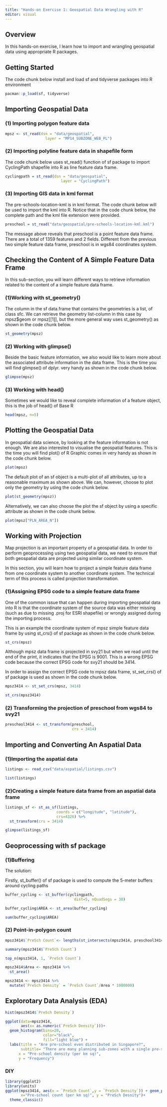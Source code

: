 ```yaml
---
title: "Hands-on Exercise 1: Geospatial Data Wrangling with R"
editor: visual
---
```


## Overview

In this hands-on exercise, I learn how to import and wrangling geospatial data using appropriate R packages.

## Getting Started

The code chunk below install and load sf and tidyverse packages into R environment

```r
pacman::p_load(sf, tidyverse)
```

## Importing Geospatial Data

### (1) Importing polygon feature data

```r
mpsz <- st_read(dsn = "data/geospatial", 
                  layer = "MP14_SUBZONE_WEB_PL")
```

### (2) Importing polyline feature data in shapefile form

The code chunk below uses st_read() function of sf package to import CyclingPath shapefile into R as line feature data frame.

```r
cyclingpath = st_read(dsn = "data/geospatial", 
                         layer = "CyclingPath")
```

### (3) Importing GIS data in kml format

The pre-schools-location-kml is in kml format. The code chunk below will be used to import the kml into R. Notice that in the code chunk below, the complete path and the kml file extension were provided.

```r
preschool = st_read("data/geospatial/pre-schools-location-kml.kml")
```

The message above reveals that preschool is a point feature data frame. There are a total of 1359 features and 2 fields. Different from the previous two simple feature data frame, preschool is in wgs84 coordinates system.

## Checking the Content of A Simple Feature Data Frame

In this sub-section, you will learn different ways to retrieve information related to the content of a simple feature data frame.

### (1)Working with st_geometry()

The column in the sf data.frame that contains the geometries is a list, of class sfc. We can retrieve the geometry list-column in this case by mpsz\$geom or mpsz\[\[1\]\], but the more general way uses st_geometry() as shown in the code chunk below.

```r
st_geometry(mpsz)
```

### (2) Working with glimpse()

Beside the basic feature information, we also would like to learn more about the associated attribute information in the data frame. This is the time you will find glimpse() of dplyr. very handy as shown in the code chunk below.

```r
glimpse(mpsz)
```

### (3) Working with head()

Sometimes we would like to reveal complete information of a feature object, this is the job of head() of Base R

```r
head(mpsz, n=5)  
```

## Plotting the Geospatial Data

In geospatial data science, by looking at the feature information is not enough. We are also interested to visualise the geospatial features. This is the time you will find plot() of R Graphic comes in very handy as shown in the code chunk below.

```r
plot(mpsz)
```

The default plot of an sf object is a multi-plot of all attributes, up to a reasonable maximum as shown above. We can, however, choose to plot only the geometry by using the code chunk below.

```r
plot(st_geometry(mpsz))
```

Alternatively, we can also choose the plot the sf object by using a specific attribute as shown in the code chunk below.

```r
plot(mpsz["PLN_AREA_N"])

```

## Working with Projection

Map projection is an important property of a geospatial data. In order to perform geoprocessing using two geospatial data, we need to ensure that both geospatial data are projected using similar coordinate system.

In this section, you will learn how to project a simple feature data frame from one coordinate system to another coordinate system. The technical term of this process is called projection transformation.

### (1)Assigning EPSG code to a simple feature data frame

One of the common issue that can happen during importing geospatial data into R is that the coordinate system of the source data was either missing (such as due to missing .proj for ESRI shapefile) or wrongly assigned during the importing process.

This is an example the coordinate system of mpsz simple feature data frame by using st_crs() of sf package as shown in the code chunk below.

```r
st_crs(mpsz)
```

Although mpsz data frame is projected in svy21 but when we read until the end of the print, it indicates that the EPSG is 9001. This is a wrong EPSG code because the correct EPSG code for svy21 should be 3414.

In order to assign the correct EPSG code to mpsz data frame, st_set_crs() of sf package is used as shown in the code chunk below.

```r
mpsz3414 <- st_set_crs(mpsz, 3414)
```

```r
st_crs(mpsz3414)
```

### (2) Transforming the projection of preschool from wgs84 to svy21

```r
preschool3414 <- st_transform(preschool, 
                              crs = 3414)
```

## Importing and Converting An Aspatial Data

### (1)Importing the aspatial data

```r
listings <- read_csv("data/aspatial/listings.csv")
```

```r
list(listings) 
```

### (2)Creating a simple feature data frame from an aspatial data frame

```r
listings_sf <- st_as_sf(listings, 
                       coords = c("longitude", "latitude"),
                       crs=4326) %>%
  st_transform(crs = 3414)
```

```r
glimpse(listings_sf)
```

## Geoprocessing with sf package

### (1)Buffering

The solution:

Firstly, st_buffer() of sf package is used to compute the 5-meter buffers around cycling paths

```r
buffer_cycling <- st_buffer(cyclingpath, 
                               dist=5, nQuadSegs = 30)
```

```r
buffer_cycling$AREA <- st_area(buffer_cycling)
```

```r
sum(buffer_cycling$AREA)
```

### (2) Point-in-polygon count

```r
mpsz3414$`PreSch Count`<- lengths(st_intersects(mpsz3414, preschool3414))
```

```r
summary(mpsz3414$`PreSch Count`)
```

```r
top_n(mpsz3414, 1, `PreSch Count`)
```

```r
mpsz3414$Area <- mpsz3414 %>%
  st_area()
```

```r
mpsz3414 <- mpsz3414 %>%
  mutate(`PreSch Density` = `PreSch Count`/Area * 1000000)
```

## Explorotary Data Analysis (EDA)

```r
hist(mpsz3414$`PreSch Density`)
```

```r
ggplot(data=mpsz3414, 
       aes(x= as.numeric(`PreSch Density`)))+
  geom_histogram(bins=20, 
                 color="black", 
                 fill="light blue") +
  labs(title = "Are pre-school even distributed in Singapore?",
       subtitle= "There are many planning sub-zones with a single pre-school, on the other hand, \nthere are two planning sub-zones with at least 20 pre-schools",
      x = "Pre-school density (per km sq)",
      y = "Frequency")
```

### DIY

```r
library(ggplot2)
library(units)
ggplot(mpsz3414, aes(x = `PreSch Count`,y = `PreSch Density`)) + geom_point()+labs(title="The relationship between Pre-school Density and Pre-school Count",
       x="Pre-school count (per km sq)", y = "PreSch Desnity")+
  theme_classic()  
```
